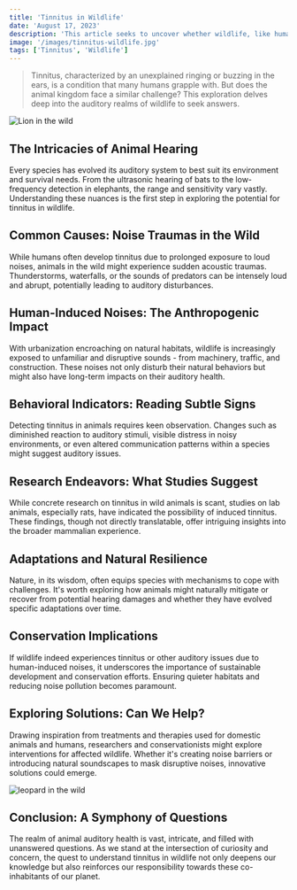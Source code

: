 ```yaml
---
title: 'Tinnitus in Wildlife'
date: 'August 17, 2023'
description: 'This article seeks to uncover whether wildlife, like humans, experience tinnitus.'
image: '/images/tinnitus-wildlife.jpg'
tags: ['Tinnitus', 'Wildlife']
---
```


<Blockquote>
  Tinnitus, characterized by an unexplained ringing or buzzing in the ears, is a
  condition that many humans grapple with. But does the animal kingdom face a
  similar challenge? This exploration delves deep into the auditory realms of
  wildlife to seek answers.
</Blockquote>

<Image src="/images/tinnitus-wildlife.jpg" alt="Lion in the wild" />

## <Highlighter>The Intricacies of Animal Hearing</Highlighter>

Every species has evolved its auditory system to best suit its environment and survival needs. From the ultrasonic hearing of bats to the low-frequency detection in elephants, the range and sensitivity vary vastly. Understanding these nuances is the first step in exploring the potential for tinnitus in wildlife.

## <Highlighter>Common Causes: Noise Traumas in the Wild</Highlighter>

While humans often develop tinnitus due to prolonged exposure to loud noises, animals in the wild might experience sudden acoustic traumas. Thunderstorms, waterfalls, or the sounds of predators can be intensely loud and abrupt, potentially leading to auditory disturbances.

## <Highlighter>Human-Induced Noises: The Anthropogenic Impact</Highlighter>

With urbanization encroaching on natural habitats, wildlife is increasingly exposed to unfamiliar and disruptive sounds - from machinery, traffic, and construction. These noises not only disturb their natural behaviors but might also have long-term impacts on their auditory health.

## <Highlighter>Behavioral Indicators: Reading Subtle Signs</Highlighter>

Detecting tinnitus in animals requires keen observation. Changes such as diminished reaction to auditory stimuli, visible distress in noisy environments, or even altered communication patterns within a species might suggest auditory issues.

## <Highlighter>Research Endeavors: What Studies Suggest</Highlighter>

While concrete research on tinnitus in wild animals is scant, studies on lab animals, especially rats, have indicated the possibility of induced tinnitus. These findings, though not directly translatable, offer intriguing insights into the broader mammalian experience.

## <Highlighter>Adaptations and Natural Resilience</Highlighter>

Nature, in its wisdom, often equips species with mechanisms to cope with challenges. It's worth exploring how animals might naturally mitigate or recover from potential hearing damages and whether they have evolved specific adaptations over time.

## <Highlighter>Conservation Implications</Highlighter>

If wildlife indeed experiences tinnitus or other auditory issues due to human-induced noises, it underscores the importance of sustainable development and conservation efforts. Ensuring quieter habitats and reducing noise pollution becomes paramount.

## <Highlighter>Exploring Solutions: Can We Help?</Highlighter>

Drawing inspiration from treatments and therapies used for domestic animals and humans, researchers and conservationists might explore interventions for affected wildlife. Whether it's creating noise barriers or introducing natural soundscapes to mask disruptive noises, innovative solutions could emerge.

<Image src="/images/leopard.jpg" alt="leopard in the wild" />

## <Highlighter>Conclusion: A Symphony of Questions</Highlighter>

The realm of animal auditory health is vast, intricate, and filled with unanswered questions. As we stand at the intersection of curiosity and concern, the quest to understand tinnitus in wildlife not only deepens our knowledge but also reinforces our responsibility towards these co-inhabitants of our planet.
